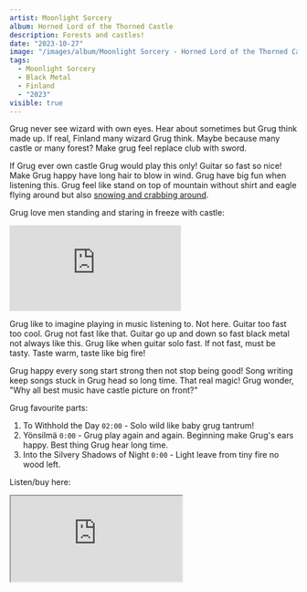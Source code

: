 ```yaml
---
artist: Moonlight Sorcery
album: Horned Lord of the Thorned Castle
description: Forests and castles!
date: "2023-10-27"
image: "/images/album/Moonlight Sorcery - Horned Lord of the Thorned Castle.jpg"
tags:
  - Moonlight Sorcery
  - Black Metal
  - Finland
  - "2023"
visible: true
---
```


Grug never see wizard with own eyes. Hear about sometimes but Grug think made up. If real, Finland many wizard Grug think. Maybe because many castle or many forest? Make grug feel replace club with sword.

If Grug ever own castle Grug would play this only! Guitar so fast so nice! Make Grug happy have long hair to blow in wind. Grug have big fun when listening this. Grug feel like stand on top of mountain without shirt and eagle flying around but also [snowing and crabbing around](https://www.youtube.com/watch?v=-VBdAY8eA9w).

Grug love men standing and staring in freeze with castle:

<div class="embed-container">
  <iframe
    class="embed-video"
    src="https://www.youtube.com/embed/WZ_cE0bub-Y?si=nYoJG1Un80hZdlqH"
    frameborder="0"
    allow="accelerometer; autoplay; clipboard-write; encrypted-media; gyroscope; picture-in-picture; web-share"
    allowfullscreen></iframe>
</div>

Grug like to imagine playing in music listening to. Not here. Guitar too fast too cool. Grug not fast like that. Guitar go up and down so fast black metal not always like this. Grug like when guitar solo fast. If not fast, must be tasty. Taste warm, taste like big fire!

Grug happy every song start strong then not stop being good! Song writing keep songs stuck in Grug head so long time. That real magic! Grug wonder, "Why all best music have castle picture on front?"

Grug favourite parts:

1. To Withhold the Day `02:00` - Solo wild like baby grug tantrum!
2. Yönsilmä `0:00` - Grug play again and again. Beginning make Grug's ears happy. Best thing Grug hear long time.
3. Into the Silvery Shadows of Night `0:00` - Light leave from tiny fire no wood left.

Listen/buy here:

<iframe
  style={{ border: "0", width: "350px", height: "760px" }}
  src="https://bandcamp.com/EmbeddedPlayer/album=1474249290/size=large/bgcol=333333/linkcol=ffffff/transparent=true/"
  seamless>
  <a href="https://moonlightsorcery.bandcamp.com/album/horned-lord-of-the-thorned-castle">
    Horned Lord of the Thorned Castle by Moonlight Sorcery
  </a>
</iframe>
